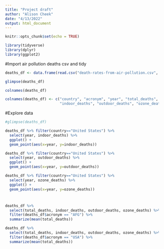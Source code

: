 ```yaml
---
title: "Project draft"
author: "Alison Cheek"
date: "4/13/2022"
output: html_document
---
```


```r
knitr::opts_chunk$set(echo = TRUE)

library(tidyverse)
library(dplyr)
library(ggplot2)

```

#Import air pollution deaths csv and tidy

```r

deaths_df <- data.frame(read.csv("death-rates-from-air-pollution.csv", stringsAsFactors = FALSE))

glimpse(deaths_df)

colnames(deaths_df)

colnames(deaths_df) <- c("country", "acronym", "year", "total_deaths", 
                         "indoor_deaths", "outdoor_deaths", "ozone_deaths")

```


#Explore data
```r
#glimpse(deaths_df)

deaths_df %>% filter(country=="United States") %>%
  select(year, indoor_deaths) %>% 
  ggplot() + 
  geom_point(aes(x=year, y=indoor_deaths))

deaths_df %>% filter(country=="United States") %>%
  select(year, outdoor_deaths) %>% 
  ggplot() + 
  geom_point(aes(x=year, y=outdoor_deaths))

deaths_df %>% filter(country=="United States") %>%
  select(year, ozone_deaths) %>% 
  ggplot() + 
  geom_point(aes(x=year, y=ozone_deaths))
```



#
```r
deaths_df %>% 
  select(total_deaths, indoor_deaths, outdoor_deaths, ozone_deaths) %>% 
  filter(deaths_df$acronym == "AFG") %>% 
  summarize(mean(total_deaths))

deaths_df %>% 
  select(total_deaths, indoor_deaths, outdoor_deaths, ozone_deaths) %>% 
  filter(deaths_df$acronym == "USA") %>% 
  summarize(mean(total_deaths))
```




#



#



#



#



#



#





